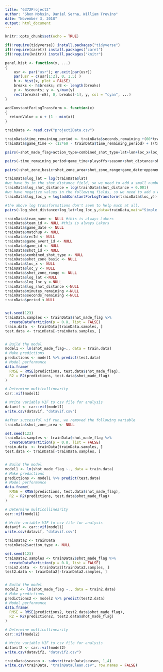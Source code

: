 ---
title: "6372Project2"
author: "Shon Mohsin, Daniel Serna, William Trevino"
date: "November 3, 2018"
output: html_document
---

```{r setup, include=FALSE}
knitr::opts_chunk$set(echo = TRUE)
```

```{r libraryImports}
if(!require(tidyverse)) install.packages("tidyverse")
if(!require(caret)) install.packages("caret")
if(!require(knitr)) install.packages("knitr")
```

```{r addUtilityFunctions}
panel.hist <- function(x, ...)
{
    usr <- par("usr"); on.exit(par(usr))
    par(usr = c(usr[1:2], 0, 1.5) )
    h <- hist(x, plot = FALSE)
    breaks <- h$breaks; nB <- length(breaks)
    y <- h$counts; y <- y/max(y)
    rect(breaks[-nB], 0, breaks[-1], y, col = "cyan", ...)
}

addConstantForLogTransform <- function(x)
{
  returnValue = x + (1 - min(x))
}
```

```{r importData}
trainData <- read.csv("project2Data.csv")
```

```{r dataTransformations}
trainData$time_remaining_period <- trainData$seconds_remaining +(60*trainData$minutes_remaining) 
trainData$game_time <- (12*60 - trainData$time_remaining_period) + ((trainData$period - 1)*12*60)
```

```{r outlierAnalysis}
pairs(~shot_made_flag+action_type+combined_shot_type+lat+lon+loc_x+loc_y,data=trainData,main="Simple Scatterplot Matrix", diag.panel=panel.hist)

pairs(~time_remaining_period+game_time+playoffs+season+shot_distance+shot_type,data=trainData,main="Simple Scatterplot Matrix", diag.panel=panel.hist)

pairs(~shot_zone_basic+shot_zone_area+shot_zone_range+game_date+opponent+attendance+arena_temp+avgnoisedb,data=trainData,main="Simple Scatterplot Matrix", diag.panel=panel.hist)

```

```{r logTransformations}
trainData$log_lat = log(trainData$lat)
#we have 0s in the shot_distance field, so we need to add a small number so we can take the log transform.
trainData$log_shot_distance = log(trainData$shot_distance + 0.001)
#we have negative values in the following fields, so we need to add a constant so we can take the log tranform.
trainData$log_loc_y = log(addConstantForLogTransform(trainData$loc_y))

#the above log transformations don't seem to help much at all.
pairs(~log_shot_distance+log_lat+log_loc_y,data=trainData,main="Simple Scatterplot Matrix", diag.panel=panel.hist)
```

```{r varianceInflationFactor}
trainData$team_name <- NULL #this is always Lakers
trainData$team_id <- NULL #this is always Lakers
trainData$game_date <- NULL
trainData$matchup <- NULL
trainData$recId <- NULL
trainData$game_event_id <- NULL
trainData$game_id <- NULL
trainData$shot_id <- NULL
trainData$combined_shot_type <- NULL
trainData$shot_zone_basic <- NULL
trainData$loc_x <- NULL
trainData$loc_y <- NULL
trainData$shot_zone_range <- NULL
trainData$log_lat <-NULL
trainData$log_loc_y <-NULL
trainData$log_shot_distance <-NULL
trainData$minutes_remaining <-NULL
trainData$seconds_remaining <-NULL
trainData$period <-NULL


set.seed(123)
trainData.samples <- trainData$shot_made_flag %>%
  createDataPartition(p = 0.8, list = FALSE)
train.data  <- trainData[trainData.samples, ]
test.data <- trainData[-trainData.samples, ]


# Build the model
model1 <- lm(shot_made_flag~., data = train.data)
# Make predictions
predictions <- model1 %>% predict(test.data)
# Model performance
data.frame(
  RMSE = RMSE(predictions, test.data$shot_made_flag),
  R2 = R2(predictions, test.data$shot_made_flag)
)

# Determine multicollinearity
car::vif(model1)

# Write variable VIF to csv file for analysis
datavif <- car::vif(model1)
write.csv(datavif, "datavif.csv")

#after successful vif run, we removed the following variable
trainData$shot_zone_area <- NULL

set.seed(123)
trainData.samples <- trainData$shot_made_flag %>%
  createDataPartition(p = 0.8, list = FALSE)
train.data  <- trainData[trainData.samples, ]
test.data <- trainData[-trainData.samples, ]


# Build the model
model1 <- lm(shot_made_flag ~., data = train.data)
# Make predictions
predictions <- model1 %>% predict(test.data)
# Model performance
data.frame(
  RMSE = RMSE(predictions, test.data$shot_made_flag),
  R2 = R2(predictions, test.data$shot_made_flag)
)

# Determine multicollinearity
car::vif(model1)

# Write variable VIF to csv file for analysis
datavif <- car::vif(model1)
write.csv(datavif, "datavif.csv")

trainData2 <- trainData
trainData2$action_type <- NULL

set.seed(123)
trainData2.samples <- trainData2$shot_made_flag %>%
  createDataPartition(p = 0.8, list = FALSE)
train2.data  <- trainData2[trainData2.samples, ]
test2.data <- trainData2[-trainData2.samples, ]


# Build the model
model2 <- lm(shot_made_flag ~., data = train2.data)
# Make predictions
predictions2 <- model2 %>% predict(test2.data)
# Model performance
data.frame(
  RMSE = RMSE(predictions2, test2.data$shot_made_flag),
  R2 = R2(predictions2, test2.data$shot_made_flag)
)

# Determine multicollinearity
car::vif(model2)

# Write variable VIF to csv file for analysis
datavif2 <- car::vif(model2)
write.csv(datavif2, "datavif2.csv")
```

```{r exportData}
trainData$season <- substr(trainData$season, 1,4)
write.csv(trainData, "trainDataClean.csv", row.names = FALSE)
```